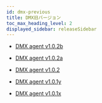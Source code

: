 ```yaml
---
id: dmx-previous
title: DMX旧バージョン
toc_max_heading_level: 2
displayed_sidebar: releaseSidebar
---
```


* [DMX agent v1.0.2b](dmx-1_0_2b)

* [DMX agent v1.0.2a](dmx-1_0_2a)

* [DMX agent v1.0.2](dmx-1_0_2)

* [DMX agent v1.0.1y](dmx-1_0_1y)

* [DMX agent v1.0.1x](dmx-1_0_1x)